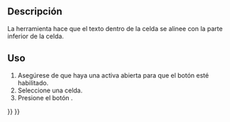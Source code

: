 <languages/>

{{Docnav
|[[Spreadsheet_AlignVCenter/es|Centrar verticalmente]]
|[[Spreadsheet_StyleBold/es|Estilo negrita]]
|[[Spreadsheet_Workbench/es|Hoja de cálculo]]
|IconL=Spreadsheet_AlignVCenter.svg
|IconR=Spreadsheet_StyleBold.svg
|IconC=Workbench_Spreadsheet.svg
}}

{{GuiCommand
|Name=Hoja de cálculo AlinearAbajo
|MenuLocation=Hoja de cálculo → Alineación → Alinear abajo
|Workbenches=[[Spreadsheet_Workbench/es|Hoja de cálculo]]
|Version=0.17
}}

<span id="Description"></span>
==Descripción==

<div class="mw-translate-fuzzy">
La herramienta {{Button|[[File:Spreadsheet_AlignBottom.svg|16px]] [[Spreadsheet_AlignBottom/es|Hoja de cálculo AlinearAbajo]]}} hace que el texto dentro de la celda se alinee con la parte inferior de la celda.
</div>

<span id="Usage"></span>
==Uso==

<div class="mw-translate-fuzzy">
# Asegúrese de que haya una {{Button|[[File:Spreadsheet_CreateSheet.svg|16px]] [[Spreadsheet_CreateSheet/es|hoja de cálculo]]}} activa abierta para que el botón esté habilitado.
# Seleccione una celda.
# Presione el botón {{Button|[[File:Spreadsheet_AlignBottom.svg|16px]] [[Spreadsheet_AlignBottom/es|Hoja de cálculo AlinearAbajo]]}}.
</div>


{{Docnav
|[[Spreadsheet_AlignVCenter/es|Centrar verticalmente]]
|[[Spreadsheet_StyleBold/es|Estilo negrita]]
|[[Spreadsheet_Workbench/es|Hoja de cálculo]]
|IconL=Spreadsheet_AlignVCenter.svg
|IconR=Spreadsheet_StyleBold.svg
|IconC=Workbench_Spreadsheet.svg
}}

{{Spreadsheet_Tools_navi{{#translation:}}}}
{{Userdocnavi{{#translation:}}}}